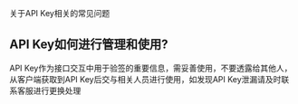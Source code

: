 关于API Key相关的常见问题
## API Key如何进行管理和使用?
API Key作为接口交互中用于验签的重要信息，需妥善使用，不要透露给其他人，从客户端获取到API Key后交与相关人员进行使用，如发现API Key泄漏请及时联系客服进行更换处理